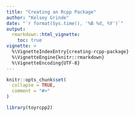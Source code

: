 ```yaml
---
title: "Creating an Rcpp Package"
author: "Kelsey Grinde"
date: "`r format(Sys.time(), '%B %d, %Y')`"
output: 
  rmarkdown::html_vignette: 
    toc: true
vignette: >
  %\VignetteIndexEntry{creating-rcpp-package}
  %\VignetteEngine{knitr::rmarkdown}
  %\VignetteEncoding{UTF-8}
---
```


```r
knitr::opts_chunk$set(
  collapse = TRUE,
  comment = "#>"
)
```

```r
library(toyrcpp2)
```
